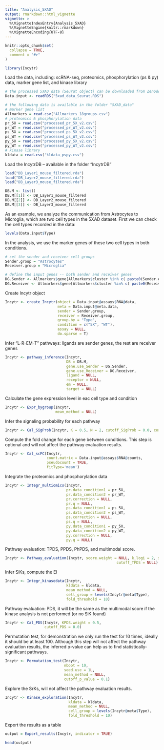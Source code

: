 ```yaml
---
title: "Analysis_5XAD"
output: rmarkdown::html_vignette
vignette: >
  %\VignetteIndexEntry{Analysis_5XAD}
  %\VignetteEngine{knitr::rmarkdown}
  %\VignetteEncoding{UTF-8}
---
```


```r
knitr::opts_chunk$set(
  collapse = TRUE,
  comment = "#>"
)
```


```r
library(Incytr)
```


Load the data, including: scRNA-seq, proteomics, phosphorylation (ps & py) data, marker gene list, and kinase library
```r
# the processed 5XAD data (Seurat object) can be downloaded from Zenodo
Data.input <- readRDS("5xad_data_Seurat.RDS") 

# the following data is available in the folder "5XAD_data"
# marker gene list
Allmarkers = read.csv("Allmarkers_18groups.csv") 
# proteomics & phosphorylation data
pr_5X = read.csv("processed_pr_5X_v2.csv")
pr_WT = read.csv("processed_pr_WT_v2.csv")
ps_5X = read.csv("processed_ps_5X_v2.csv")
ps_WT = read.csv("processed_ps_WT_v2.csv")
py_5X = read.csv("processed_py_5X_v2.csv")
py_WT = read.csv("processed_py_WT_v2.csv")
# kinase library
kldata = read.csv("kldata_pspy.csv")
```

Load the IncytrDB -- available in the folder "IncytrDB"
```r
load("DB_Layer1_mouse_filtered.rda")
load("DB_Layer2_mouse_filtered.rda")
load("DB_Layer3_mouse_filtered.rda")

DB.M <- list()
DB.M[[1]] <- DB_Layer1_mouse_filtered
DB.M[[2]] <- DB_Layer2_mouse_filtered
DB.M[[3]] <- DB_Layer3_mouse_filtered
```


As an example, we analyze the communication from Astrocytes to Microglia, which are two cell types in the 5XAD dataset. First we can check the cell types recorded in the data:
```r
levels(Data.input$Type)
```

In the analysis, we use the marker genes of these two cell types in both conditions.
```r
# set the sender and receiver cell groups
Sender.group = "Astrocytes"
Receiver.group = "Microglia"

# define the input genes -- both sender and receiver genes
DG.Sender <- Allmarkers$gene[Allmarkers$cluster %in% c( paste0(Sender.group, "_5X"),paste0(Sender.group, "_WT") )]
DG.Receiver <- Allmarkers$gene[Allmarkers$cluster %in% c( paste0(Receiver.group, "_5X"),paste0(Receiver.group, "_WT") )]
```

Create Incytr object
```r
Incytr <- create_Incytr(object = Data.input@assays$RNA@data,
                        meta = Data.input@meta.data,
                        sender = Sender.group,
                        receiver = Receiver.group,
                        group.by = "Type",
                        condition = c("5X", "WT"),
                        assay = NULL,
                        do.sparse = T)
```

Infer "L-R-EM-T" pathways: ligands are sender genes, the rest are receiver genes
```r
Incytr <- pathway_inference(Incytr,
                            DB = DB.M,
                            gene.use_Sender = DG.Sender,
                            gene.use_Receiver = DG.Receiver,
                            ligand = NULL,
                            receptor = NULL,
                            em = NULL,
                            target = NULL)
```

Calculate the gene expression level in eac cell type and condition
```r
Incytr <- Expr_bygroup(Incytr,
                       mean_method = NULL)
```

Infer the signaling probability for each pathway
```r
Incytr <- Cal_SigProb(Incytr, K = 0.5, N = 2, cutoff_SigProb = 0.0, correction = 0.001, q = NULL)
```


Compute the fold change for each gene between conditions. This step is optional and will not affect the pathway evaluation results. 
```r
Incytr <- Cal_scFC(Incytr,
                   count.matrix = Data.input@assays$RNA@counts,
                   pseudocount = TRUE,
                   fitType='mean')
```


Integrate the proteomics and phosphorylation data
```r
Incytr <- Integr_multiomics(Incytr, 
                            pr.data_condition1 = pr_5X,
                            pr.data_condition2 = pr_WT,
                            pr.correction = NULL,
                            pr.q = NULL,
                            ps.data_condition1 = ps_5X,
                            ps.data_condition2 = ps_WT,
                            ps.correction = NULL,
                            ps.q = NULL,
                            py.data_condition1 = py_5X,
                            py.data_condition2 = py_WT,
                            py.correction = NULL,
                            py.q = NULL)
```

Pathway evaluation: TPDS, PPDS, PhPDS, and multimodal score.
```r
Incytr <- Pathway_evaluation(Incytr, score.weight = NULL, k_logi = 2, style = NULL, abs.value = NULL,
                                                   cutoff_TPDS = NULL) 
```

Infer SiKs, compute the EI
```r
Incytr <- Integr_kinasedata(Incytr,
                            kldata = kldata,
                            mean_method = NULL,
                            cell_group = levels(Incytr@meta$Type),
                            fold_threshold = 10)
```

Pathway evaluation: PDS, it will be the same as the multimodal score if the kinase analysis is not performed (or no SiK found)
```r
Incytr <- Cal_PDS(Incytr, KPDS.weight = 0.5,
                  cutoff_PDS = 0.0)
```

Permutation test, for demonstration we only run the test for 10 times, ideally it should be at least 100. Although this step will not affect the pathway evaluation results, the inferred p-value can help us to find statistically-significant pathways.
```r
Incytr <- Permutation_test(Incytr,
                           nboot = 10,
                           seed.use = 1L,
                           mean_method = NULL,
                           cutoff_p_value = 0.1)
```

Explore the SrKs, will not affect the pathway evaluation results.
```r
Incytr <- Kinase_exploration(Incytr,
                             kldata = kldata,
                             mean_method = NULL, 
                             cell_group = levels(Incytr@meta$Type),
                             fold_threshold = 10)
```

Export the results as a table
```r
output = Export_results(Incytr, indicator = TRUE)

head(output)
```

